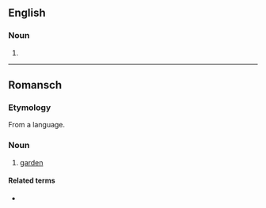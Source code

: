 ==English==

===Noun===
{{head|en|noun}}

# {{obsolete spelling of|curtain}}

----

==Romansch==

===Etymology===
From a {{etyl|gem|rm}} language.

===Noun===
{{rm-noun|m}}

# [[garden]]

====Related terms====
* {{l|rm|iert}} {{qualifier|a fruit or vegetable garden}}
